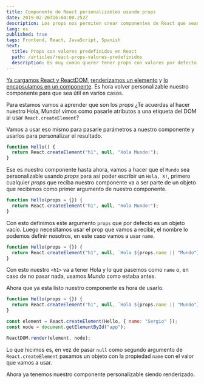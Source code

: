 ```yaml
---
title: Componente de React personalizables usando props
date: 2019-02-26T16:04:00.252Z
description: Los props nos permiten crear componentes de React que sean personalizables y que nos sirven para muchos más casos
lang: es
published: true
tags: Frontend, React, JavaScript, Spanish
next:
  title: Props con valores predefinidos en React
  path: /articles/react-props-valores-predefinidos
  description: Es muy común querer tener props con valores por defecto en nuestros componentes de React, veremos varias formas de lograr este objetivo.
---
```


[Ya cargamos React y ReactDOM](/articles/cargando-react-cdn), [renderizamos un elemento](/articles/hola-mundo-react) y [lo encapsulamos en un componente](/articles/componentes-con-react). Es hora volver personalizable nuestro componente para que sea útil en varios casos.

Para estamos vamos a aprender que son los _props_ ¿Te acuerdas al hacer nuestro Hola, Mundo! vimos como pasarle atributos a una etiqueta del DOM al usar `React.createElement`?

Vamos a usar eso mismo para pasarle parámetros a nuestro componente y usarlos para personalizar el resultado.

```js
function Hello() {
  return React.createElement("h1", null, "Hola Mundo!");
}
```

Ese es nuestro componente hasta ahora, vamos a hacer que el `Mundo` sea personalizable usando _props_ para así poder escribir un `Hola, X!`, primero cualquier _props_ que reciba nuestro componente va a ser parte de un objeto que recibimos como primer argumento de nuestro componente.

```js
function Hello(props = {}) {
  return React.createElement("h1", null, "Hola Mundo!");
}
```

Con esto definimos este argumento `props` que por defecto es un objeto vacío. Luego necesitamos usar el prop que vamos a recibir, el nombre lo podemos definir nosotros, en este caso vamos a usar `name`.

```js
function Hello(props = {}) {
  return React.createElement("h1", null, `Hola ${props.name || "Mundo"}!`);
}
```

Con esto nuestro `<h1>` va a tener Hola y lo que pasemos como `name` o, en caso de no pasar nada, usamos _Mundo_ como estaba antes.

Ahora que ya esta listo nuestro componente es hora de usarlo.

```js
function Hello(props = {}) {
  return React.createElement("h1", null, `Hola ${props.name || "Mundo"}!`);
}

const element = React.createElement(Hello, { name: "Sergio" });
const node = document.getElementById("app");

ReactDOM.render(element, node);
```

Lo que hicimos es, en vez de pasar `null` como segundo argumento de `React.createElement` pasamos un objeto con la propiedad `name` con el valor que vamos a usar.

Ahora ya tenemos nuestro componente personalizable siendo renderizado.
